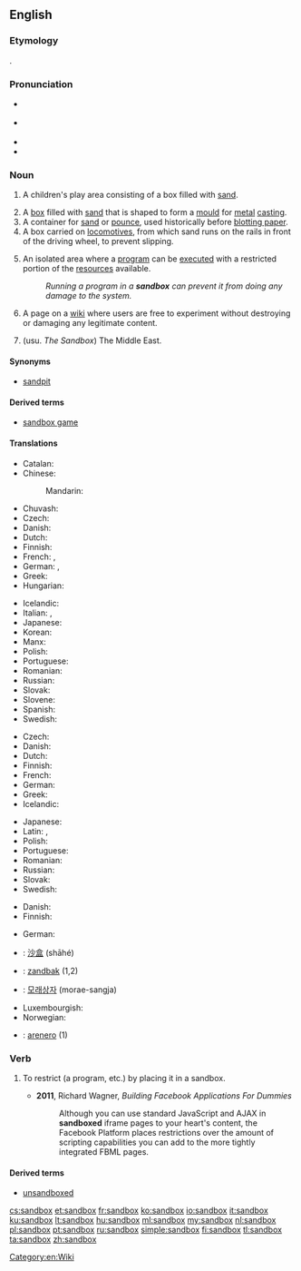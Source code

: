 {{selfref|For the Wiktionary test page, see [[Wiktionary:Sandbox]].}}
{{also|sand box|Sandbox}}
==English==

===Etymology===
{{compound|sand|box|lang=en}}.

===Pronunciation===
* {{a|RP}} {{IPA|/ˈsændbɒks/|lang=en}}
* {{a|GenAm}} {{IPA|/ˈsændbɑks/|lang=en}}
* {{audio|En-us-sandbox.ogg|Audio (US)|lang=en}}
* {{hyphenation|sand|box|lang=en}}

===Noun===
{{en-noun|head=[[sand]][[box]]|es}}
{{wikipedia}}

# {{context|US|lang=en}} A children's play area consisting of a box filled with [[sand]].
# A [[box]] filled with [[sand]] that is shaped to form a [[mould]] for [[metal]] [[casting]].
# A container for [[sand]] or [[pounce]], used historically before [[blotting paper]].
# A box carried on [[locomotive]]s, from which sand runs on the rails in front of the driving wheel, to prevent slipping.
# {{context|computing|lang=en}} An isolated area where a [[program]] can be [[execute]]d with a restricted portion of the [[resources]] available.
#: ''Running a program in a '''sandbox''' can prevent it from doing any damage to the system.''
# {{context|Wiktionary and WMF jargon|lang=en}} A page on a [[wiki]] where users are free to experiment without destroying or damaging any legitimate content.
# {{context|US military|lang=en}} (usu. ''The Sandbox'') The Middle East.

====Synonyms====
* {{sense|play enclosure with sand}} [[sandpit]] {{sense|UK}}

====Derived terms====
* [[sandbox game]]

====Translations====
{{trans-top|box with sand for children}}
* Catalan: {{t|ca|sorrera|f}}
* Chinese:
*: Mandarin: {{t+|cmn|砂箱|tr=shāxiāng|sc=Hani}}
* Chuvash: {{t|cv|хӑйӑр карти|alt=хăйăр карти|sc=Cyrl}}
* Czech: {{t+|cs|pískoviště|n}}
* Danish: {{t+|da|sandkasse|c}}
* Dutch: {{t+|nl|zandbak|m}}
* Finnish: {{t+|fi|hiekkalaatikko}}
* French: {{t+|fr|bac à sable|m}}, {{t|fr|carré de sable|m}}
* German: {{t+|de|Sandkasten|m}}, {{t+|de|Sandkiste|f}}
* Greek: {{t+|el|αμμοδόχος|f|tr=ammodóchos|sc=Grek}}
* Hungarian: {{t|hu|homokozó}}
{{trans-mid}}
* Icelandic: {{t+|is|sandkassi|m}}
* Italian: {{t+|it|sabbionaia|f}}, {{t+|it|sabbiera|f}}
* Japanese: {{t|ja|砂場|tr=sunaba}}
* Korean: {{t+|ko|사장|tr=砂場, sajang|sc=Kore}}
* Manx: {{t|gv|kishtey geinnee|m}}
* Polish: {{t+|pl|piaskownica|f}}
* Portuguese: {{t|pt|caixa de areia|f}}
* Romanian: {{t|ro|groapă cu nisip|f}}
* Russian: {{t+|ru|песочница|f|tr=pesóčnica}}
* Slovak: {{t|sk|pieskovisko}}
* Slovene: {{t+|sl|peskovnik}}
* Spanish: {{t+|es|arenero|m}}
* Swedish: {{t+|sv|sandlåda|c}}
{{trans-bottom}}

{{trans-top|wiki sandbox}}
* Czech: {{t+|cs|pískoviště}}
* Danish: {{t+|da|sandkasse|c}}
* Dutch: {{t+|nl|zandbak|m}}
* Finnish: {{t+|fi|hiekkalaatikko}}
* French: {{t+|fr|bac à sable|m}}
* German: {{t+|de|Spielwiese|f}}
* Greek: {{t+|el|αμμοδοχείο|n|tr=ammodocheío|sc=Grek}}
* Icelandic: {{t+|is|sandkassi|m}}
{{trans-mid}}
* Japanese: {{t|ja|サンドボックス|tr=sando bokkusu}}
* Latin: {{t|la|arenarium|n}}, {{t|la|harenarium|n}}
* Polish: {{t+|pl|brudnopis|m}}
* Portuguese: {{t|pt|zona de testes|f}}
* Romanian: {{t|ro|cutie cu nisip}}
* Russian: {{t+|ru|песочница|f|tr=pesóčnica}}
* Slovak: {{t|sk|pieskovisko}}
* Swedish: {{t+|sv|sandlåda|c}}
{{trans-bottom}}

{{trans-top|isolated program execution area}}
* Danish: {{t+|da|sandkasse|c}}
* Finnish: {{t+|fi|hiekkalaatikko}}
{{trans-mid}}
* German: {{t|de|Sandbox|f}}
{{trans-bottom}}

{{checktrans-top}}
* {{ttbc|cmn}}: [[沙盒]] (shāhé)
* {{ttbc|nl}}: [[zandbak]] {{g|m}} (1,2)
* {{ttbc|ko}}: [[모래상자]] (morae-sangja)
{{trans-mid}}
* Luxembourgish: {{t-check|lb|Sandkaul}}
* Norwegian: {{t-check|no|sandkasse|m}}
* {{ttbc|es}}: [[arenero]] {{g|m}} (1)
{{trans-bottom}}

===Verb===
{{en-verb|sandboxes|sandboxing|sandboxed}}

# {{context|computing|transitive|lang=en}} To restrict (a program, etc.) by placing it in a sandbox.
#* '''2011''', Richard Wagner, ''Building Facebook Applications For Dummies''
#*: Although you can use standard JavaScript and AJAX in '''sandboxed''' iframe pages to your heart's content, the Facebook Platform places restrictions over the amount of scripting capabilities you can add to the more tightly integrated FBML pages.

====Derived terms====
* [[unsandboxed]]

[[Category:en:Wiki]]

[[cs:sandbox]]
[[et:sandbox]]
[[fr:sandbox]]
[[ko:sandbox]]
[[io:sandbox]]
[[it:sandbox]]
[[ku:sandbox]]
[[lt:sandbox]]
[[hu:sandbox]]
[[ml:sandbox]]
[[my:sandbox]]
[[nl:sandbox]]
[[pl:sandbox]]
[[pt:sandbox]]
[[ru:sandbox]]
[[simple:sandbox]]
[[fi:sandbox]]
[[tl:sandbox]]
[[ta:sandbox]]
[[zh:sandbox]]